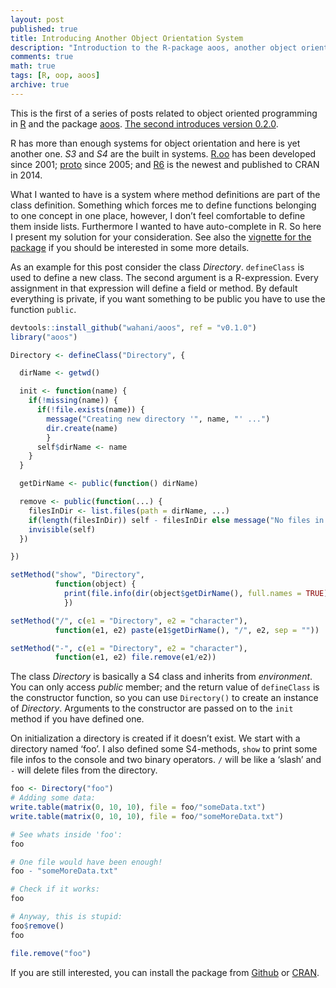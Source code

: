 ```yaml
---
layout: post
published: true
title: Introducing Another Object Orientation System
description: "Introduction to the R-package aoos, another object orientation system in R - v0.1.0."
comments: true
math: true
tags: [R, oop, aoos]
archive: true
---
```


This is the first of a series of posts related to object oriented programming in [R](https://cran.r-project.org/) and the package [aoos](https://cran.r-project.org/package=aoos).
[The second introduces version 0.2.0]({% post_url 2015-05-08-Introducing-Another-Object-Orientation-System-2 %}).

R has more than enough systems for object orientation and here is yet another one. *S3* and *S4* are the built in systems. [R.oo](http://cran.r-project.org/web/packages/R.oo/index.html) has been developed since 2001; [proto](http://cran.r-project.org/web/packages/proto/index.html) since 2005; and [R6](http://cran.r-project.org/web/packages/R6/index.html) is the newest and published to CRAN in 2014.

What I wanted to have is a system where method definitions are part of the class definition. Something which forces me to define functions belonging to one concept in one place, however, I don't feel comfortable to define them inside lists. Furthermore I wanted to have auto-complete in R. So here I present my solution for your consideration. See also the [vignette for the package](http://wahani.github.io/aoos/vignettes/Introduction.html) if you should be interested in some more details.

As an example for this post consider the class *Directory*. `defineClass` is used to define a new class. The second argument is a R-expression. Every assignment in that expression will define a field or method. By default everything is private, if you want something to be public you have to use the function `public`.

```r
devtools::install_github("wahani/aoos", ref = "v0.1.0")
library("aoos")

Directory <- defineClass("Directory", {

  dirName <- getwd()

  init <- function(name) {
    if(!missing(name)) {
      if(!file.exists(name)) {
        message("Creating new directory '", name, "' ...")
        dir.create(name)
        }
      self$dirName <- name
    }
  }

  getDirName <- public(function() dirName)

  remove <- public(function(...) {
    filesInDir <- list.files(path = dirName, ...)
    if(length(filesInDir)) self - filesInDir else message("No files in directory!")
    invisible(self)
  })

})

setMethod("show", "Directory",
          function(object) {
            print(file.info(dir(object$getDirName(), full.names = TRUE))[c("size", "mtime")])
            })

setMethod("/", c(e1 = "Directory", e2 = "character"),
          function(e1, e2) paste(e1$getDirName(), "/", e2, sep = ""))

setMethod("-", c(e1 = "Directory", e2 = "character"),
          function(e1, e2) file.remove(e1/e2))

```

The class *Directory* is basically a S4 class and inherits from *environment*. You can only access *public* member; and the return value of `defineClass` is the constructor function, so you can use `Directory()` to create an instance of *Directory*. Arguments to the constructor are passed on to the `init` method if you have defined one.

On initialization a directory is created if it doesn't exist. We start with a directory named 'foo'. I also defined some S4-methods, `show` to print some file infos to the console and two binary operators. `/` will be like a 'slash' and `-` will delete files from the directory.

```r
foo <- Directory("foo")
# Adding some data:
write.table(matrix(0, 10, 10), file = foo/"someData.txt")
write.table(matrix(0, 10, 10), file = foo/"someMoreData.txt")

# See whats inside 'foo':
foo

# One file would have been enough!
foo - "someMoreData.txt"

# Check if it works:
foo

# Anyway, this is stupid:
foo$remove()
foo

```

```r
file.remove("foo")
```

If you are still interested, you can install the package from [Github](https://github.com/wahani/aoos) or [CRAN](http://cran.r-project.org/web/packages/aoos/index.html).

